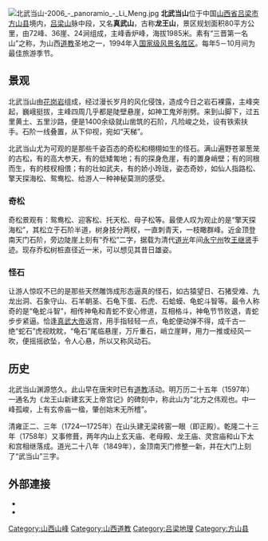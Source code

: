 {{unreferenced|time=2018-07-22T02:53:43+00:00}}
[[File:北武当山-2006_-_panoramio_-_Li_Meng.jpg|thumb]]
'''北武当山'''位于中国[[山西省|山西省]][[吕梁市|吕梁市]][[方山县|方山县]]境内，[[吕梁山|吕梁山]]脉中段，又名'''真武山'''，古称'''龙王山'''，景区规划面积80平方公里，由72峰、36崖、24涧组成，主峰香炉峰，海拔1985米。素有“三晋第一名山”之称，为山西[[道教|道教]]圣地之一，1994年入[[国家级风景名胜区|国家级风景名胜区]]。每年5－10月间为最佳旅游季节。

==景观==
北武当山由[[花岗岩|花岗岩]]组成，经过漫长岁月的风化侵蚀，造成今日之岩石裸露，主峰突起，巍峨挺拔，主峰四周几乎都是陡壁悬崖，如神工鬼斧削劈。来到山脚下，过五里黄土、五里沙路，便是1400余级就山凿筑的石阶，凡险峻之处，设有铁索扶手。石阶一线叠置，从下仰视，宛如“天梯”。

北武当山尤为可观的是那些千姿百态的奇松和栩栩如生的怪石。满山遍野苍翠葱茏的古松，有的高大参天，有的低矮匍地；有的探身危崖，有的置身峭壁；有的同根而生，有的枝杈相偎；有的壮如武夫，有的娇小玲珑，姿态奇妙，如仙人指路松、擎天探海松、鸳鸯松、给游人一种神秘莫测的感受。

===奇松===
奇松景观有：鸳鸯松、迎客松、托天松、母子松等。最使人叹为观止的是“擎天探海松”，其松立于石阶半道，树身技分两杈，一直刺青天，一枝瞰群峰。近金顶登南天门石阶，旁边陡崖上刻有“乔松”二字，据载为清代[[道光|道光]]年间[[永宁州|永宁州]]牧[[王继贤|王继贤]]手迹。现存乔松树桩直径近一米，可以想见其昔日雄姿。

===怪石===
让游人惊叹不已的是那些天然雕饰成形态逼真的怪石，如古猿望日、石猪受难、九龙出洞、石象守山、石羊朝圣、石龟下蛋、石虎、石蛤蟆、龟蛇斗智等。最令人称奇的是“龟蛇斗智”，相传神龟和青蛇不安心修道，互相格斗，神龟节节败退，青蛇步步紧逼。恰逢[[真武大帝|真武大帝]]返宫，用手指轻轻一点，龟蛇便动弹不得，成千古一绝“蛇石”虎视眈眈，“龟石”尾临悬崖，万斤重石，峭立崖畔，用力一推或经风一吹，便摇摇欲坠，令人心悬，所以又称风动石。
 
==历史==
北武当山渊源悠久。此山早在唐宋时已有[[道教|道教]]活动。明万历二十五年（1597年）一通名为《龙王山新建玄天上帝宫记》的碑刻中，称此山为“北方之伟观也。中一峰孤峻，上有玄帝庙一楹，肇创始末无所稽”。

清雍正二、三年（1724—1725年）在山头建无梁砖窑一眼（即正殿）。乾隆二十三年（1758年）又事修葺，两年内山上玄天庙、老母殿、龙王庙、灵宫庙和山下太和宫相继落成。道光二十八年（1849年），金顶南天门修整一新，并在大门上刻了“武当山”三字。

== 外部連接 ==
*{{cite web|url=http://www.cnbwd.cn/|title=山西北武當山旅游開發有限公司|accessdate=2018-07-18|archive-date=2018-07-18|archive-url=https://web.archive.org/web/20180718084435/http://www.cnbwd.cn/|dead-url=no}}
*{{cite web|url=http://www.shanxichina.gov.cn/ft/sourcefiles/html/attractions/1769.shtml/|title=武當山}}{{Dead link|date=2018年11月 |bot=InternetArchiveBot |fix-attempted=yes }}

{{DEFAULTSORT:Beiwudang Shan}}
[[Category:山西山峰|Category:山西山峰]]
[[Category:山西道教|Category:山西道教]]
[[Category:吕梁地理|Category:吕梁地理]]
[[Category:方山县|Category:方山县]]